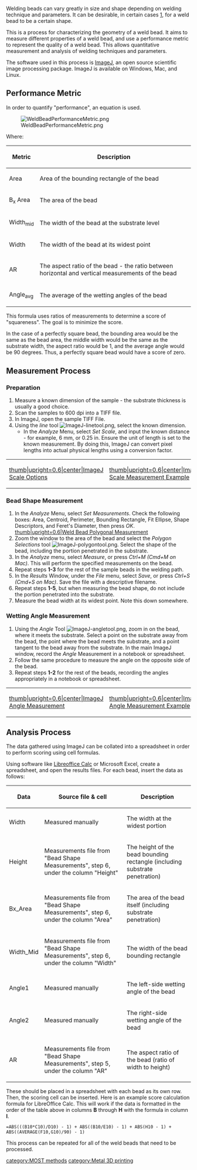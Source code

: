 {{MOST}}



Welding beads can vary greatly in size and shape depending on welding technique and parameters. It can be desirable, in certain cases [http://www.appropedia.org/Open-source_metal_3-D_printer], for a weld bead to be a certain shape. 

This is a process for characterizing the geometry of a weld bead. It aims to measure different properties of a weld bead, and use a performance metric to represent the quality of a weld bead. This allows quantitative measurement and analysis of welding techniques and parameters. 

The software used in this process is [https://imagej.nih.gov/ij/ ImageJ], an open source scientific image processing package. ImageJ is available on Windows, Mac, and Linux.

== Performance Metric ==

In order to quantify "performance", an equation is used.

[[File:WeldBeadPerformanceMetric.png]]

Where:

{| class="wikitable"
|+ 
! Metric
! Description
|-
! Area
| Area of the bounding rectangle of the bead
|-
! B<sub>x</sub> Area
| The area of the bead
|-
! Width<sub>mid</sub>
| The width of the bead at the substrate level
|-
! Width
| The width of the bead at its widest point
|-
! AR
| The aspect ratio of the bead - the ratio between horizontal and vertical measurements of the bead
|-
! Angle<sub>avg</sub>
| The average of the wetting angles of the bead
|}

This formula uses ratios of measurements to determine a score of "squareness". The goal is to minimize the score.

In the case of a perfectly square bead, the bounding area would be the same as the bead area, the middle width would be the same as the substrate width, the aspect ratio would be 1, and the average angle would be 90 degrees. Thus, a perfectly square bead would have a score of zero.

== Measurement Process ==

=== Preparation ===
# Measure a known dimension of the sample - the substrate thickness is usually a good choice.
# Scan the samples to 600 dpi into a TIFF file.
# In ImageJ, open the sample TIFF File.
# Using the ''line'' tool [[File:ImageJ-linetool.png]], select the known dimension.
#* In the ''Analyze'' Menu, select ''Set Scale'', and input the known distance - for example, 6 mm, or 0.25 in. Ensure the unit of length is set to the known measurement. By doing this, ImageJ can convert pixel lengths into actual physical lengths using a conversion factor.

{|
|-
| [[File:ImageJ-scaleexample.png|thumb|upright=0.6|center|ImageJ Scale Options]] 
| [[File:ImageJ-scalemeasureexample.png|thumb|upright=0.6|center|ImageJ Scale Measurement Example]]
|}


=== Bead Shape Measurement ===

# In the ''Analyze'' Menu, select ''Set Measurements''. Check the following boxes: Area, Centroid, Perimeter, Bounding Rectangle, Fit Ellipse, Shape Descriptors, and Feret's Diameter, then press ''OK''. [[File:ImageJ-weldbeadmeasurements.png|thumb|upright=0.6|Weld Bead Polygonal Measurement]]
# Zoom the window to the area of the bead and select the ''Polygon Selections'' tool [[File:ImageJ-polygontool.png]]. Select the shape of the bead, including the portion penetrated in the substrate.
# In the ''Analyze'' menu, select ''Measure'', or press ''Ctrl+M (Cmd+M on Mac)''. This will perform the specified measurements on the bead.
# Repeat steps '''1-3''' for the rest of the sample beads in the welding path.
# In the ''Results'' Window, under the ''File'' menu, select ''Save'', or press ''Ctrl+S (Cmd+S on Mac)''. Save the file with a descriptive filename.
# Repeat steps '''1-5''', but when measuring the bead shape, do not include the portion penetrated into the substrate.
# Measure the bead width at its widest point. Note this down somewhere.

=== Wetting Angle Measurement === 

# Using the ''Angle'' Tool [[File:ImageJ-angletool.png]], zoom in on the bead, where it meets the substrate. Select a point on the substrate away from the bead, the point where the bead meets the substrate, and a point tangent to the bead away from the substrate. In the main ImageJ window, record the ''Angle'' Measurement in a notebook or spreadsheet. 
# Follow the same procedure to measure the angle on the opposite side of the bead.
# Repeat steps '''1-2''' for the rest of the beads, recording the angles appropriately in a notebook or spreadsheet.

{|
|-
| [[File:ImageJ-anglemeasureexample.png|thumb|upright=0.6|center|ImageJ Angle Measurement]] 
| [[File:ImageJ-angleexample.png|thumb|upright=0.6|center|ImageJ Angle Measurement Example]]
|}


== Analysis Process ==

The data gathered using ImageJ can be collated into a spreadsheet in order to perform scoring using cell formulas.

Using software like [https://www.libreoffice.org/ Libreoffice Calc] or Microsoft Excel, create a spreadsheet, and open the results files. For each bead, insert the data as follows:

{| class="wikitable"
! Data
! Source file & cell
! Description
|-
| Width
| Measured manually
| The width at the widest portion
|-
| Height
| Measurements file from "Bead Shape Measurements", step 6, under the column "Height"
| The height of the bead bounding rectangle (including substrate penetration)
|-
| Bx_Area
| Measurements file from "Bead Shape Measurements", step 6, under the column "Area"
| The area of the bead itself (including substrate penetration)
|-
| Width_Mid
| Measurements file from "Bead Shape Measurements", step 6, under the column "Width"
| The width of the bead bounding rectangle
|-
| Angle1
| Measured manually
| The left-side wetting angle of the bead
|-
| Angle2
| Measured manually
| The right-side wetting angle of the bead
|-
| AR
| Measurements file from "Bead Shape Measurements", step 5, under the column "AR"
| The aspect ratio of the bead (ratio of width to height)
|}

These should be placed in a spreadsheet with each bead as its own row. Then, the scoring cell can be inserted. Here is an example score calculation formula for LibreOffice Calc. This will work if the data is formatted in the order of the table above in columns '''B''' through '''H''' with the formula in column '''I'''.

<code> =ABS(((B10*C10)/D10) - 1) + ABS((B10/E10) - 1) + ABS(H10 - 1) + ABS((AVERAGE(F10,G10)/90) - 1) </code>

This process can be repeated for all of the weld beads that need to be processed.

[[category:MOST methods]]
[[category:Metal 3D printing]]